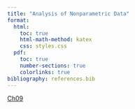 ```yaml
---
title: "Analysis of Nonparametric Data"
format:
  html:
    toc: true
    html-math-method: katex
    css: styles.css
  pdf:
    toc: true
    number-sections: true
    colorlinks: true
bibliography: references.bib
---
```


[Ch09](https://bit.ly/3moMRRJ)
